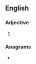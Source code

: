 ==English==

===Adjective===
{{head|en|adjective superlative form}}

# {{en-superlative of|scant}}

===Anagrams===
* {{anagrams|en|a=acensstt|cast nets|netcasts|sectants}}